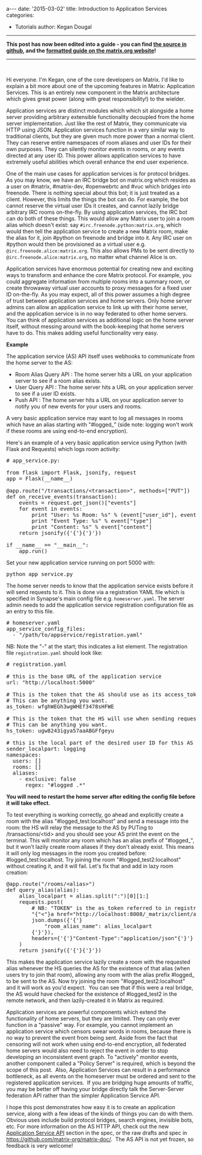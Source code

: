 a---
date: '2015-03-02'
title: Introduction to Application Services
categories:
  - Tutorials
author: Kegan Dougal
---

<strong>This post has now been edited into a guide - you can find <a href="https://github.com/matrix-org/matrix-doc/blob/master/supporting-docs/guides/2015-08-21-application_services.md">the source in github</a>, and the <a href="http://matrix.org/docs/guides/application-services">formatted guide on the matrix.org website</a>!</strong>

<hr />

&nbsp;

Hi everyone. I'm Kegan, one of the core developers on Matrix. I'd like to explain a bit more about one of the upcoming features in Matrix: Application Services. This is an entirely new component in the Matrix architecture which gives great power (along with great responsibility!) to the wielder.

Application services are distinct modules which which sit alongside a home server providing arbitrary extensible functionality decoupled from the home server implementation. Just like the rest of Matrix, they communicate via HTTP using JSON. Application services function in a very similar way to traditional clients, but they are given much more power than a normal client. They can reserve entire namespaces of room aliases and user IDs for their own purposes. They can silently monitor events in rooms, or any events directed at any user ID. This power allows application services to have extremely useful abilities which overall enhance the end user experience.

One of the main use cases for application services is for protocol bridges. As you may know, we have an IRC bridge bot on matrix.org which resides as a user on #matrix, #matrix-dev, #openwebrtc and #vuc which bridges into freenode. There is nothing special about this bot; it is just treated as a client. However, this limits the things the bot can do. For example, the bot cannot reserve the virtual user IDs it creates, and cannot lazily bridge arbitrary IRC rooms on-the-fly. By using application services, the IRC bot can do both of these things. This would allow any Matrix user to join a room alias which doesn't exist: say <code>#irc.freenode.python:matrix.org</code>, which would then tell the application service to create a new Matrix room, make the alias for it, join #python on freenode and bridge into it. Any IRC user on #python would then be provisioned as a virtual user e.g. <code>@irc.freenode.alice:matrix.org</code>. This also allows PMs to be sent directly to <code>@irc.freenode.alice:matrix.org</code>, no matter what channel Alice is on.

Application services have enormous potential for creating new and exciting ways to transform and enhance the core Matrix protocol. For example, you could aggregate information from multiple rooms into a summary room, or create throwaway virtual user accounts to proxy messages for a fixed user ID on-the-fly. As you may expect, all of this power assumes a high degree of trust between application services and home servers. Only home server admins can allow an application service to link up with their home server, and the application service is in no way federated to other home servers. You can think of application services as additional logic on the home server itself, without messing around with the book-keeping that home servers have to do. This makes adding useful functionality very easy.

<strong>Example</strong>

The application service (AS) API itself uses webhooks to communicate from the home server to the AS:

- Room Alias Query API : The home server hits a URL on your application server to see if a room alias exists.
- User Query API : The home server hits a URL on your application server to see if a user ID exists.
- Push API : The home server hits a URL on your application server to notify you of new events for your users and rooms.

A very basic application service may want to log all messages in rooms which have an alias starting with "#logged_" (side note: logging won't work if these rooms are using end-to-end encryption).

Here's an example of a very basic application service using Python (with Flask and Requests) which logs room activity:
<pre>
# app_service.py:

from flask import Flask, jsonify, request
app = Flask(__name__)

@app.route("/transactions/&lt;transaction&gt;", methods=["PUT"])
def on_receive_events(transaction):
    events = request.get_json()["events"]
    for event in events:
        print "User: %s Room: %s" % (event["user_id"], event["room_id"])
        print "Event Type: %s" % event["type"]
        print "Content: %s" % event["content"]
    return jsonify({'{'}{'}'})

if __name__ == "__main__":
    app.run()
</pre>
Set your new application service running on port 5000 with:
<pre>
python app_service.py
</pre>
The home server needs to know that the application service exists before it will send requests to it. This is done via a registration YAML file which is specified in Synapse's main config file e.g. <code>homeserver.yaml</code>. The server admin needs to add the application service registration configuration file as an entry to this file.
<pre>
# homeserver.yaml
app_service_config_files:
  - "/path/to/appservice/registration.yaml"
</pre>
NB: Note the "-" at the start; this indicates a list element. The registration file <code>registration.yaml</code> should look like:
<pre>
# registration.yaml

# this is the base URL of the application service
url: "http://localhost:5000"

# This is the token that the AS should use as its access_token when using the Client-Server API
# This can be anything you want.
as_token: wfghWEGh3wgWHEf3478sHFWE

# This is the token that the HS will use when sending requests to the AS.
# This can be anything you want.
hs_token: ugw8243igya57aaABGFfgeyu

# this is the local part of the desired user ID for this AS (in this case @logging:localhost)
sender_localpart: logging
namespaces:
  users: []
  rooms: []
  aliases:
    - exclusive: false
      regex: "#logged_.*"
</pre>
<strong>You will need to restart the home server after editing the config file before it will take effect.</strong>

To test everything is working correctly, go ahead and explicitly create a room with the alias "#logged_test:localhost" and send a message into the room: the HS will relay the message to the AS by PUTing to /transactions/&lt;tid&gt; and you should see your AS print the event on the terminal. This will monitor any room which has an alias prefix of "#logged_", but it won't lazily create room aliases if they don't already exist. This means it will only log messages in the room you created before: #logged_test:localhost. Try joining the room "#logged_test2:localhost" without creating it, and it will fail. Let's fix that and add in lazy room creation:
<pre>
@app.route("/rooms/&lt;alias&gt;")
def query_alias(alias):
    alias_localpart = alias.split(":")[0][1:]
    requests.post(
        # NB: "TOKEN" is the as_token referred to in registration.yaml
        "{"<"}a href="http://localhost:8008/_matrix/client/api/v1/createRoom?access_token=TOKEN" target="_blank"{">"}http://localhost:8008/_matrix/client/api/v1/createRoom?access_token=TOKEN{"<"}/a{">"}",
        json.dumps({'{'}
            "room_alias_name": alias_localpart
        {'}'}),
        headers={'{'}"Content-Type":"application/json"{'}'}
    )
    return jsonify({'{'}{'}'})
</pre>
This makes the application service lazily create a room with the requested alias whenever the HS queries the AS for the existence of that alias (when users try to join that room), allowing any room with the alias prefix #logged_ to be sent to the AS. Now try joining the room "#logged_test2:localhost" and it will work as you'd expect.  You can see that if this were a real bridge, the AS would have checked for the existence of #logged_test2 in the remote network, and then lazily-created it in Matrix as required.

Application services are powerful components which extend the functionality of home servers, but they are limited. They can only ever function in a "passive" way. For example, you cannot implement an application service which censors swear words in rooms, because there is no way to prevent the event from being sent. Aside from the fact that censoring will not work when using end-to-end encryption, all federated home servers would also need to reject the event in order to stop developing an inconsistent event graph. To "actively" monitor events, another component called a "Policy Server" is required, which is beyond the scope of this post.  Also, Application Services can result in a performance bottleneck, as all events on the homeserver must be ordered and sent to the registered application services.  If you are bridging huge amounts of traffic, you may be better off having your bridge directly talk the Server-Server federation API rather than the simpler Application Service API.

I hope this post demonstrates how easy it is to create an application service, along with a few ideas of the kinds of things you can do with them. Obvious uses include build protocol bridges, search engines, invisible bots, etc. For more information on the AS HTTP API, check out the new <a href="http://matrix.org/docs/spec/#application-service-api">Application Service API</a> section in the spec, or the raw drafts and spec in <a href="https://github.com/matrix-org/matrix-doc/" target="_blank">https://github.com/matrix-org/matrix-doc/</a>.  The AS API is not yet frozen, so feedback is very welcome!